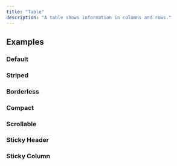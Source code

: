 ```yaml
---
title: "Table"
description: "A table shows information in columns and rows."
---
```


## Examples

### Default

<ComponentPreview component="table" variant="table" />

### Striped

<ComponentPreview component="table" variant="table-striped" />

### Borderless

<ComponentPreview component="table" variant="table-borderless" />

### Compact

<ComponentPreview component="table" variant="table-compact" />

### Scrollable

<ComponentPreview component="table" variant="table-scrollable" />

### Sticky Header

<ComponentPreview component="table" variant="table-sticky-header" />

### Sticky Column

<ComponentPreview component="table" variant="table-sticky-column" />
